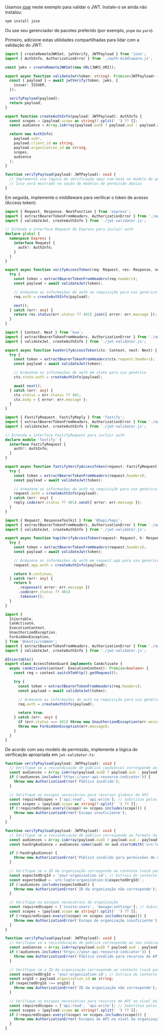
Usamos [jose](https://github.com/panva/jose) neste exemplo para validar o JWT. Instale-o se ainda não instalou:

```bash
npm install jose
```

Ou use seu gerenciador de pacotes preferido (por exemplo, `pnpm` ou `yarn`).

Primeiro, adicione estas utilidades compartilhadas para lidar com a validação do JWT:

```ts title="jwt-validator.ts"
import { createRemoteJWKSet, jwtVerify, JWTPayload } from 'jose';
import { AuthInfo, AuthorizationError } from './auth-middleware.js';

const jwks = createRemoteJWKSet(new URL(JWKS_URI));

export async function validateJwt(token: string): Promise<JWTPayload> {
  const { payload } = await jwtVerify(token, jwks, {
    issuer: ISSUER,
  });

  verifyPayload(payload);
  return payload;
}

export function createAuthInfo(payload: JWTPayload): AuthInfo {
  const scopes = (payload.scope as string)?.split(' ') ?? [];
  const audience = Array.isArray(payload.aud) ? payload.aud : payload.aud ? [payload.aud] : [];

  return new AuthInfo(
    payload.sub!,
    payload.client_id as string,
    payload.organization_id as string,
    scopes,
    audience
  );
}

function verifyPayload(payload: JWTPayload): void {
  // Implemente sua lógica de verificação aqui com base no modelo de permissão
  // Isso será mostrado na seção de modelos de permissão abaixo
}
```

Em seguida, implemente o middleware para verificar o token de acesso (Access token):

<Tabs groupId="api-framework">
  <TabItem value="express" label="Express.js">

```ts title="auth-middleware.ts"
import { Request, Response, NextFunction } from 'express';
import { extractBearerTokenFromHeaders, AuthorizationError } from './auth-middleware.js';
import { validateJwt, createAuthInfo } from './jwt-validator.js';

// Estenda a interface Request do Express para incluir auth
declare global {
  namespace Express {
    interface Request {
      auth?: AuthInfo;
    }
  }
}

export async function verifyAccessToken(req: Request, res: Response, next: NextFunction) {
  try {
    const token = extractBearerTokenFromHeaders(req.headers);
    const payload = await validateJwt(token);

    // Armazene as informações de auth na requisição para uso genérico
    req.auth = createAuthInfo(payload);

    next();
  } catch (err: any) {
    return res.status(err.status ?? 401).json({ error: err.message });
  }
}
```

  </TabItem>
  <TabItem value="koa" label="Koa.js">

```ts title="auth-middleware.ts"
import { Context, Next } from 'koa';
import { extractBearerTokenFromHeaders, AuthorizationError } from './auth-middleware.js';
import { validateJwt, createAuthInfo } from './jwt-validator.js';

export async function koaVerifyAccessToken(ctx: Context, next: Next) {
  try {
    const token = extractBearerTokenFromHeaders(ctx.request.headers);
    const payload = await validateJwt(token);

    // Armazene as informações de auth em state para uso genérico
    ctx.state.auth = createAuthInfo(payload);

    await next();
  } catch (err: any) {
    ctx.status = err.status ?? 401;
    ctx.body = { error: err.message };
  }
}
```

  </TabItem>
  <TabItem value="fastify" label="Fastify">

```ts title="auth-middleware.ts"
import { FastifyRequest, FastifyReply } from 'fastify';
import { extractBearerTokenFromHeaders, AuthorizationError } from './auth-middleware.js';
import { validateJwt, createAuthInfo } from './jwt-validator.js';

// Estenda a interface FastifyRequest para incluir auth
declare module 'fastify' {
  interface FastifyRequest {
    auth?: AuthInfo;
  }
}

export async function fastifyVerifyAccessToken(request: FastifyRequest, reply: FastifyReply) {
  try {
    const token = extractBearerTokenFromHeaders(request.headers);
    const payload = await validateJwt(token);

    // Armazene as informações de auth na requisição para uso genérico
    request.auth = createAuthInfo(payload);
  } catch (err: any) {
    reply.code(err.status ?? 401).send({ error: err.message });
  }
}
```

  </TabItem>
  <TabItem value="hapi" label="Hapi.js">

```ts title="auth-middleware.ts"
import { Request, ResponseToolkit } from '@hapi/hapi';
import { extractBearerTokenFromHeaders, AuthorizationError } from './auth-middleware.js';
import { validateJwt, createAuthInfo } from './jwt-validator.js';

export async function hapiVerifyAccessToken(request: Request, h: ResponseToolkit) {
  try {
    const token = extractBearerTokenFromHeaders(request.headers);
    const payload = await validateJwt(token);

    // Armazene as informações de auth em request.app para uso genérico
    request.app.auth = createAuthInfo(payload);

    return h.continue;
  } catch (err: any) {
    return h
      .response({ error: err.message })
      .code(err.status ?? 401)
      .takeover();
  }
}
```

  </TabItem>
  <TabItem value="nestjs" label="NestJS">

```ts title="access-token.guard.ts"
import {
  Injectable,
  CanActivate,
  ExecutionContext,
  UnauthorizedException,
  ForbiddenException,
} from '@nestjs/common';
import { extractBearerTokenFromHeaders, AuthorizationError } from './auth-middleware.js';
import { validateJwt, createAuthInfo } from './jwt-validator.js';

@Injectable()
export class AccessTokenGuard implements CanActivate {
  async canActivate(context: ExecutionContext): Promise<boolean> {
    const req = context.switchToHttp().getRequest();

    try {
      const token = extractBearerTokenFromHeaders(req.headers);
      const payload = await validateJwt(token);

      // Armazene as informações de auth na requisição para uso genérico
      req.auth = createAuthInfo(payload);

      return true;
    } catch (err: any) {
      if (err.status === 401) throw new UnauthorizedException(err.message);
      throw new ForbiddenException(err.message);
    }
  }
}
```

  </TabItem>
</Tabs>

De acordo com seu modelo de permissão, implemente a lógica de verificação apropriada em `jwt-validator.ts`:

<Tabs groupId="permission-models">
<TabItem value="global-api-resources" label="Recursos globais de API">

```ts title="jwt-validator.ts"
function verifyPayload(payload: JWTPayload): void {
  // Verifique se a reivindicação de público (audience) corresponde ao seu indicador de recurso de API
  const audiences = Array.isArray(payload.aud) ? payload.aud : payload.aud ? [payload.aud] : [];
  if (!audiences.includes('https://your-api-resource-indicator')) {
    throw new AuthorizationError('Público inválido');
  }

  // Verifique os escopos necessários para recursos globais de API
  const requiredScopes = ['api:read', 'api:write']; // Substitua pelos escopos necessários
  const scopes = (payload.scope as string)?.split(' ') ?? [];
  if (!requiredScopes.every((scope) => scopes.includes(scope))) {
    throw new AuthorizationError('Escopo insuficiente');
  }
}
```

</TabItem>
<TabItem value="organization-permissions" label="Permissões de organização (não-API)">

```ts title="jwt-validator.ts"
function verifyPayload(payload: JWTPayload): void {
  // Verifique se a reivindicação de público corresponde ao formato da organização
  const audiences = Array.isArray(payload.aud) ? payload.aud : payload.aud ? [payload.aud] : [];
  const hasOrgAudience = audiences.some((aud) => aud.startsWith('urn:logto:organization:'));

  if (!hasOrgAudience) {
    throw new AuthorizationError('Público inválido para permissões de organização');
  }

  // Verifique se o ID da organização corresponde ao contexto (você pode precisar extrair isso do contexto da requisição)
  const expectedOrgId = 'your-organization-id'; // Extraia do contexto da requisição
  const expectedAud = `urn:logto:organization:${expectedOrgId}`;
  if (!audiences.includes(expectedAud)) {
    throw new AuthorizationError('ID da organização não corresponde');
  }

  // Verifique os escopos necessários da organização
  const requiredScopes = ['invite:users', 'manage:settings']; // Substitua pelos escopos necessários
  const scopes = (payload.scope as string)?.split(' ') ?? [];
  if (!requiredScopes.every((scope) => scopes.includes(scope))) {
    throw new AuthorizationError('Escopo de organização insuficiente');
  }
}
```

</TabItem>
<TabItem value="organization-level-api-resources" label="Recursos de API no nível da organização">

```ts title="jwt-validator.ts"
function verifyPayload(payload: JWTPayload): void {
  // Verifique se a reivindicação de público corresponde ao seu indicador de recurso de API
  const audiences = Array.isArray(payload.aud) ? payload.aud : payload.aud ? [payload.aud] : [];
  if (!audiences.includes('https://your-api-resource-indicator')) {
    throw new AuthorizationError('Público inválido para recursos de API no nível da organização');
  }

  // Verifique se o ID da organização corresponde ao contexto (você pode precisar extrair isso do contexto da requisição)
  const expectedOrgId = 'your-organization-id'; // Extraia do contexto da requisição
  const orgId = payload.organization_id as string;
  if (expectedOrgId !== orgId) {
    throw new AuthorizationError('ID da organização não corresponde');
  }

  // Verifique os escopos necessários para recursos de API no nível da organização
  const requiredScopes = ['api:read', 'api:write']; // Substitua pelos escopos necessários
  const scopes = (payload.scope as string)?.split(' ') ?? [];
  if (!requiredScopes.every((scope) => scopes.includes(scope))) {
    throw new AuthorizationError('Escopos de API no nível da organização insuficientes');
  }
}
```

</TabItem>
</Tabs>

